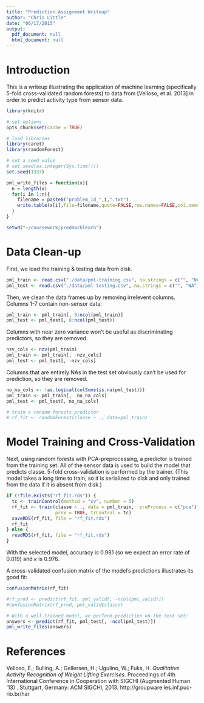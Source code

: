 ```yaml
---
title: "Prediction Assignment Writeup"
author: "Chris Little"
date: "06/17/2015"
output:
  pdf_document: null
  html_document: null
---
```


# Introduction

This is a writeup illustrating the application of machine learning (specifically 5-fold cross-validated random forests) to data from [Velloso, et al. 2013] in order to predict activity type from sensor data.

```r
library(knitr)

# set options
opts_chunk$set(cache = TRUE)

# load libraries
library(caret)
library(randomForest)

# set a seed value
# set.seed(as.integer(Sys.time()))
set.seed(1337)

pml_write_files = function(x){
  n = length(x)
  for(i in 1:n){
    filename = paste0("problem_id_",i,".txt")
    write.table(x[i],file=filename,quote=FALSE,row.names=FALSE,col.names=FALSE)
  }
}

setwd("~/coursework/predmachlearn")
```

# Data Clean-up

First, we load the training & testing data from disk.
```r
pml_train <- read.csv("./data/pml-training.csv", na.strings = c("", "NA", "#DIV/0!", '""'))
pml_test <- read.csv("./data/pml-testing.csv", na.strings = c("", "NA", "#DIV/0!", '""'))
```

Then, we clean the data frames up by removing irrelevent columns. Columns 1-7 contain non-sensor data.
```r
pml_train <- pml_train[, 8:ncol(pml_train)]
pml_test <- pml_test[, 8:ncol(pml_test)]
```

Columns with near zero variance won't be useful as discriminating predictors, so they are removed.
```r
nzv_cols <- nzv(pml_train)
pml_train <- pml_train[, -nzv_cols]
pml_test <- pml_test[, -nzv_cols]
```

Columns that are entirely NAs in the test set obviously can't be used for prediction, so they are removed.
```r
no_na_cols <- !as.logical(colSums(is.na(pml_test)))
pml_train <- pml_train[,  no_na_cols]
pml_test <- pml_test[, no_na_cols]
```

```r
# train a random forests predictor
# rf_fit <- randomForest(classe ~ ., data=pml_train)
```

# Model Training and Cross-Validation

Next, using random forests with PCA-preprocessing, a predictor is trained from the training set. All of the sensor data is used to build the model that predicts classe. 5-fold cross-validation is performed by the trainer. (This model takes a long time to train, so it is serialized to disk and only trained from the data if it is absent from disk.)
```r
if (!file.exists("rf_fit.rds")) {
  tc <- trainControl(method = "cv", number = 5)
  rf_fit <- train(classe ~ ., data = pml_train,  preProcess = c("pca"),  method = "rf",
                  prox = TRUE, trControl = tc)
  saveRDS(rf_fit, file = "rf_fit.rds")
  rf_fit
} else {
  readRDS(rf_fit, file = "rf_fit.rds")
}
```

With the selected model, accuracy is 0.981 (so we expect an error rate of 0.019) and $\kappa$ is 0.976.

A cross-validated confusion matrix of the model's predictions illustrates its good fit:
```r
confusionMatrix(rf_fit)
```

```r
#rf_pred <- predict(rf_fit, pml_valid[, -ncol(pml_valid)])
#confusionMatrix(rf_pred, pml_valid$classe)
```

```r
# With a well-trained model, we perform prediction on the test set:
answers <- predict(rf_fit, pml_test[, -ncol(pml_test)])
pml_write_files(answers)
```

# References

Velloso, E.; Bulling, A.; Gellersen, H.; Ugulino, W.; Fuks, H. *Qualitative Activity Recognition of Weight Lifting Exercises.* Proceedings of 4th International Conference in Cooperation with SIGCHI (Augmented Human '13) . Stuttgart, Germany: ACM SIGCHI, 2013. http://groupware.les.inf.puc-rio.br/har


